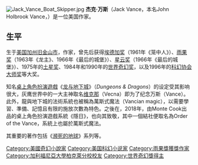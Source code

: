 [[File:Jack_Vance_Boat_Skipper.jpg|thumb]]
'''杰克·万斯'''（Jack Vance，本名John Holbrook Vance，{{bd|1916年|8月28日|2013年|5月26日|catIdx=Vancel}}）是一位美国作家。

==生平==
生于[[美国|美国]][[加州|加州]][[旧金山市|旧金山市]]，作家，曾先后获得[[埃德加奖|埃德加奖]]（1961年《笼中人》）、[[雨果奖|雨果奖]]（1963年《龙主》、1966年《最后的城堡》）、[[星云奖|星云奖]]（1966年《最后的城堡》）、1975年的[[土星奖|土星奖]]、1984年和1990年的[[世界奇幻奖|世界奇幻奖]]，以及1996年的[[科幻协会大师奖|科幻协会大师奖]]等大奖。

知名[[桌上角色扮演遊戲|桌上角色扮演遊戲]]《[[龙与地下城|龙与地下城]]》（''Dungeons & Dragons''）的设定受其影响很大，灰鹰世界中的一大主神取名[[维克那|维克那]]（Vecna）即为了纪念万斯（Vance）。此外，龍與地下城的法術系統也被稱為萬斯式魔法（Vancian magic），以需要學習、準備、記憶且有限的施放次數為特色。之後在，2018年，由Monte Cook出品的桌上角色扮演遊戲系統《隱日》，也向其致敬，其中一個結社便取名為Order of the Vance，系統上也屬於萬斯式魔法。

其重要的著作包括《[[濒死的地球|濒死的地球]]》系列等。

{{Authority control}}
{{US-writer-stub}}
{{DEFAULTSORT:Vance, John Holbrook}}
[[Category:美國奇幻小說家|Category:美國奇幻小說家]]
[[Category:美国科幻小说家|Category:美国科幻小说家]]
[[Category:雨果獎獲獎作家|Category:雨果獎獲獎作家]]
[[Category:加利福尼亞大學柏克萊分校校友|Category:加利福尼亞大學柏克萊分校校友]]
[[Category:世界奇幻獎得主|Category:世界奇幻獎得主]]